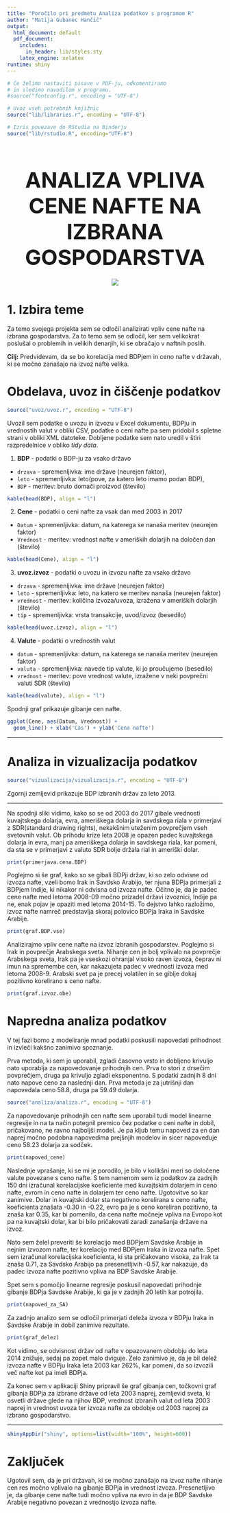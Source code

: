 ```yaml
---
title: "Poročilo pri predmetu Analiza podatkov s programom R"
author: "Matija Gubanec Hančič"
output:
  html_document: default
  pdf_document:
    includes:
      in_header: lib/styles.sty
    latex_engine: xelatex
runtime: shiny
---
```

<style type="text/css">
h1.title {
  font-size: 27px;
  color: Grey;
}
h4.author{
  color:Grey;
  margin-bottom: 40px;
}
h1.naslov{
  font-size: 50px;
  margin-bottom: 20px;
}
center.slika{
  margin-top: 20px;
  margin-bottom: 20px;
}
</style>


```r
# Če želimo nastaviti pisave v PDF-ju, odkomentiramo
# in sledimo navodilom v programu.
#source("fontconfig.r", encoding = "UTF-8")

# Uvoz vseh potrebnih knjižnic
source("lib/libraries.r", encoding = "UTF-8")
```

```r
# Izris povezave do RStudia na Binderju
source("lib/rstudio.R", encoding="UTF-8")
```

<center> <h1 class="naslov">ANALIZA VPLIVA CENE NAFTE NA IZBRANA GOSPODARSTVA</h1> </center>

<center class="slika">


![](Slike/Nafta.jpg)


</center>

# 1. Izbira teme

Za temo svojega projekta sem se odločil analizirati vpliv cene nafte na izbrana gospodarstva. Za to temo sem se odločil, ker sem velikokrat poslušal o problemih in velikih denarjih, ki se obračajo v naftnih poslih.


**Cilj:** Predvidevam, da se bo korelacija med BDPjem in ceno nafte v državah, ki se močno zanašajo na izvoz nafte velika.

# Obdelava, uvoz in čiščenje podatkov

```r
source("uvoz/uvoz.r", encoding = "UTF-8")
```

Uvozil sem podatke o uvozu in izvozu v Excel dokumentu, BDPju in vrednostih valut v obliki CSV, podatke o ceni nafte pa sem pridobil s spletne strani v obliki XML datoteke. Dobljene podatke sem nato uredil v štiri razpredelnice v obliko *tidy data*.



1. **BDP** - podatki o BDP-ju za vsako državo
  - `drzava` - spremenljivka: ime države (neurejen faktor),
  - `leto` - spremenljivka: leto(pove, za katero leto imamo podan BDP),
  - `BDP` - meritev: bruto domači proizvod (število)
  
  ```r
  kable(head(BDP), align = "l")
  ```

  
2. **Cene** - podatki o ceni nafte za vsak dan med 2003 in 2017
  - `Datum` - spremenljivka: datum, na katerega se nanaša meritev (neurejen faktor)
  - `Vrednost` - meritev: vrednost nafte v ameriških dolarjih na določen dan (število)
    
  ```r
  kable(head(Cene), align = "l")
  ```

  
3. **uvoz.izvoz** - podatki o uvozu in izvozu nafte za vsako državo
  - `drzava` - spremenljivka: ime države (neurejen faktor)
  - `leto` - spremenljivka: leto, na katero se meritev nanaša (neurejen faktor)
  - `vrednost` - meritev: količina izvoza/uvoza, izražena v ameriških dolarjih (število)
  - `tip` - spremenljivka: vrsta transakcije, uvod/izvoz (besedilo)
    
  ```r
  kable(head(uvoz.izvoz), align = "l")
  ```

  
4. **Valute** - podatki o vrednostih valut
  - `datum` - spremenljivka: datum, na katerega se nanaša meritev (neurejen faktor)
  - `valuta` - spremenljivka: navede tip valute, ki jo proučujemo (besedilo)
  - `vrednost` - meritev: pove vrednost valute, izražene v neki povprečni valuti SDR (število)
  
  ```r
  kable(head(valute), align = "l")
  ```


Spodnji graf prikazuje gibanje cen nafte.

```r
ggplot(Cene, aes(Datum, Vrednost)) + 
  geom_line() + xlab('Cas') + ylab('Cena nafte')
```

***

# Analiza in vizualizacija podatkov

```r
source("vizualizacija/vizualizacija.r", encoding = "UTF-8")
```

Zgornji zemljevid prikazuje BDP izbranih držav za leto 2013.



<!-- # ```{r zemljevid, echo=FALSE, results = 'hide', fig.align='center', fig.cap='Zemljevid BDPja v največjih izvoznicah nafte leta 2013'} -->
<!-- #   print(zemljevid.BDP) -->
<!-- # ``` -->

***
Na spodnji sliki vidimo, kako so se od 2003 do 2017 gibale vrednosti kuvajtskega dolarja, evra, ameriškega dolarja in savdskega riala v primerjavi z SDR(standard drawing rights), nekakšnim uteženim povprečjem vseh svetovnih valut. Ob prihodu krize leta 2008 je opazen padec kuvajtskega dolarja in evra, manj pa ameriškega dolarja in savdskega riala, kar pomeni, da sta se v primerjavi z valuto SDR bolje držala rial in ameriški dolar.

```r


print(primerjava.cena.BDP)
```

Poglejmo si še graf, kako so se gibali BDPji držav, ki so zelo odvisne od izvoza nafte, vzeli bomo Irak in Savdsko Arabijo, ter njuna BDPja primerjali z BDPjem Indije, ki nikakor ni odvisna od izvoza nafte. Očitno je, da je padec cene nafte med letoma 2008-09 močno prizadel državi izvoznici, Indije pa ne, enak pojav je opaziti med letoma 2014-15. To dejstvo lahko razložimo, izvoz nafte namreč predstavlja skoraj polovico BDPja Iraka in Savdske Arabije.

```r


print(graf.BDP.vse)
```

Analizirajmo vpliv cene nafte na izvoz izbranih gospodarstev. Poglejmo si Irak in povprečje Arabskega sveta. Nihanje cen je bolj vplivalo na povprečje Arabskega sveta, Irak pa je vseskozi ohranjal visoko raven izvoza, čeprav ni imun na spremembe cen, kar nakazujeta padec v vrednosti izvoza med letoma 2008-9. Arabski svet pa je precej volatilen in se giblje dokaj pozitivno korelirano s ceno nafte.

```r


print(graf.izvoz.obe)
```

# Napredna analiza podatkov

V tej fazi bomo z modeliranje mnad podatki poskusili napovedati prihodnost in izvleči kakšno zanimivo spoznanje.

Prva metoda, ki sem jo uporabil, zgladi časovno vrsto in dobljeno krivuljo nato uporablja za napovedovanje prihodnjih cen. Prva to stori z drsečim povprečjem, druga pa krivuljo zgladi eksponentno. S podatki zadnjih 8 dni nato napove ceno za naslednji dan. 
Prva metoda je za jutrišnji dan napovedala ceno 58.8, druga pa 59.49 dolarja.


```r
source("analiza/analiza.r", encoding = "UTF-8")
```


Za napovedovanje prihodnjih cen nafte sem uporabil tudi model linearne regresije in na ta način potegnil premico čez podatke o ceni nafte in dobil, pričakovano, ne ravno najboljši model. Je pa kljub temu napoved za en dan naprej močno podobna napovedima prejšnjih modelov in sicer napoveduje ceno 58.23 dolarja za sodček.

```r


print(napoved_cene)
```


Naslednje vprašanje, ki se mi je porodilo, je bilo v kolikšni meri so določene valute povezane s ceno nafte. S tem namenom sem iz podatkov za zadnjih 150 dni izračunal korelacijske koeficiente med kuvajtskim dolarjem in ceno nafte, evrom in ceno nafte in dolarjem ter ceno nafte. Ugotovitve so kar zanimive. Dolar in kuvajtski dolar sta negativno korelirana s ceno nafte, koeficienta znašata -0.30 in -0.22, evro pa je s ceno koreliran pozitivno, ta znaša kar 0.35, kar bi pomenilo, da cena nafte močneje vpliva na Evropo kot pa na kuvajtski dolar, kar bi bilo pričakovati zaradi zanašanja države na izvoz.

Nato sem želel preveriti še korelacijo med BDPjem Savdske Arabije in nejnim izvozom nafte, ter korelacijo med BDPjem Iraka in izvoza nafte. Spet sem izračunal korelacijska koeficienta, ki sta pričakovano visoka, za Irak ta znaša 0.71, za Savdsko Arabijo pa presenetljivih -0.57, kar nakazuje, da padec izvoza nafte pozitivno vpliva na BDP Savdske Arabije.

Spet sem s pomočjo linearne regresije poskusil napovedati prihodnje gibanje BDPja Savdske Arabije, ki ga je v zadnjih 20 letih kar potrojila.

```r


print(napoved_za_SA)
```

Za zadnjo analizo sem se odločil primerjati deleža izvoza v BDPju Iraka in Savdske Arabije in dobil zanimive rezultate.

```r


print(graf_delez)
```

Kot vidimo, se odvisnost držav od nafte v opazovanem obdobju do leta 2014 znižuje, sedaj pa zopet malo dviguje. Zelo zanimivo je, da je bil delež izvoza nafte v BDPju Iraka leta 2003 kar 262%, kar pomeni, da so izvozili več nafte kot pa imeli BDPja.



Za konec sem v aplikaciji Shiny pripravil še graf gibanja cen,
točkovni graf gibanja BDPja za izbrane države od leta 2003 naprej,
zemljevid sveta, ki osvetli države glede na njihov BDP, vrednost
izbranih valut od leta 2003 naprej in vrednost uvoza ter izvoza
nafte za obdobje od 2003 naprej za izbrano gospodarstvo.


***

```r
shinyAppDir("shiny", options=list(width="100%", height=600))
```

# Zaključek

Ugotovil sem, da je pri državah, ki se močno zanašajo na izvoz nafte nihanje cen res močno vplivalo na gibanje BDPja in vrednost izvoza. Presenetljivo je, da gibanje cene nafte tudi močno vpliva na evro in da je BDP Savdske Arabije negativno povezan z vrednostjo izvoza nafte.
